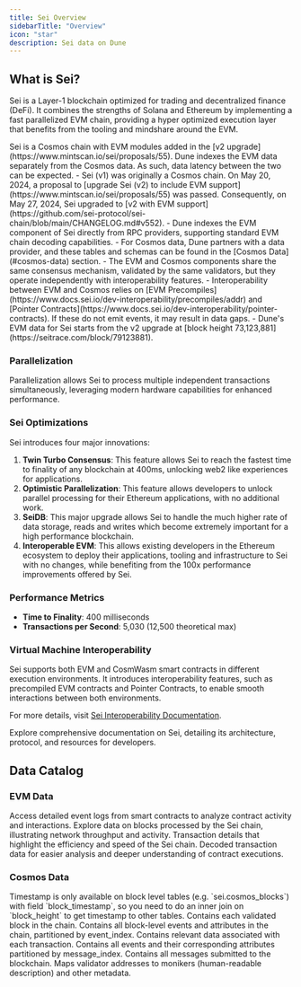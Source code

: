 ```yaml
---
title: Sei Overview
sidebarTitle: "Overview"
icon: "star"
description: Sei data on Dune
---
```


## What is Sei?

Sei is a Layer-1 blockchain optimized for trading and decentralized finance (DeFi). It combines the strengths of Solana and Ethereum by implementing a fast parallelized EVM chain, providing a hyper optimized execution layer that benefits from the tooling and mindshare around the EVM.

<Warning>
Sei is a Cosmos chain with EVM modules added in the [v2 upgrade](https://www.mintscan.io/sei/proposals/55). Dune indexes the EVM data separately from the Cosmos data. As such, data latency between the two can be expected.
</Warning>

<Tip>
- Sei (v1) was originally a Cosmos chain. On May 20, 2024, a proposal to [upgrade Sei (v2) to include EVM support](https://www.mintscan.io/sei/proposals/55) was passed. Consequently, on May 27, 2024, Sei upgraded to [v2 with EVM support](https://github.com/sei-protocol/sei-chain/blob/main/CHANGELOG.md#v552).
- Dune indexes the EVM component of Sei directly from RPC providers, supporting standard EVM chain decoding capabilities.
- For Cosmos data, Dune partners with a data provider, and these tables and schemas can be found in the [Cosmos Data](#cosmos-data) section.
- The EVM and Cosmos components share the same consensus mechanism, validated by the same validators, but they operate independently with interoperability features.
- Interoperability between EVM and Cosmos relies on [EVM Precompiles](https://www.docs.sei.io/dev-interoperability/precompiles/addr) and [Pointer Contracts](https://www.docs.sei.io/dev-interoperability/pointer-contracts). If these do not emit events, it may result in data gaps.
- Dune's EVM data for Sei starts from the v2 upgrade at [block height 73,123,881](https://seitrace.com/block/79123881).
</Tip>


### Parallelization

Parallelization allows Sei to process multiple independent transactions simultaneously, leveraging modern hardware capabilities for enhanced performance.

### Sei Optimizations

Sei introduces four major innovations:

1. **Twin Turbo Consensus**: This feature allows Sei to reach the fastest time to finality of any blockchain at 400ms, unlocking web2 like experiences for applications.
2. **Optimistic Parallelization**: This feature allows developers to unlock parallel processing for their Ethereum applications, with no additional work.
3. **SeiDB**: This major upgrade allows Sei to handle the much higher rate of data storage, reads and writes which become extremely important for a high performance blockchain.
4. **Interoperable EVM**: This allows existing developers in the Ethereum ecosystem to deploy their applications, tooling and infrastructure to Sei with no changes, while benefiting from the 100x performance improvements offered by Sei.

### Performance Metrics

- **Time to Finality**: 400 milliseconds
- **Transactions per Second**: 5,030 (12,500 theoretical max)

### Virtual Machine Interoperability

Sei supports both EVM and CosmWasm smart contracts in different execution environments. It introduces interoperability features, such as precompiled EVM contracts and Pointer Contracts, to enable smooth interactions between both environments. 

For more details, visit [Sei Interoperability Documentation](https://www.docs.sei.io/dev-interoperability).

<CardGroup cols={1}>
  <Card title="Sei documentation" icon="link" href="https://www.docs.sei.io/">
    Explore comprehensive documentation on Sei, detailing its architecture, protocol, and resources for developers.
  </Card>
</CardGroup>

## Data Catalog

### EVM Data

<CardGroup cols={2}>
  <Card title="Logs" icon="bolt" href="./raw/logs">
    Access detailed event logs from smart contracts to analyze contract activity and interactions.
  </Card>
  <Card title="Blocks" icon="cubes" href="./raw/blocks">
    Explore data on blocks processed by the Sei chain, illustrating network throughput and activity.
  </Card>
  <Card title="Transactions" icon="message-arrow-up" href="./raw/transactions">
    Transaction details that highlight the efficiency and speed of the Sei chain.
  </Card>
  <Card title="decoded" icon="file" href="./decoded/overview">
    Decoded transaction data for easier analysis and deeper understanding of contract executions.
  </Card>
</CardGroup>

### Cosmos Data

<Tip>
Timestamp is only available on block level tables (e.g. `sei.cosmos_blocks`) with field `block_timestamp`, so you need to do an inner join on `block_height` to get timestamp to other tables.
</Tip>

<CardGroup cols={3}>
  <Card title="Blocks" icon="cube" href="/data-catalog/evm/sei/cosmos/cosmos_blocks">
    Contains each validated block in the chain.
  </Card>

  <Card title="Block Events" icon="note-sticky" href="/data-catalog/evm/sei/cosmos/cosmos_block_events">
    Contains all block-level events and attributes in the chain, partitioned by event_index.
  </Card>

  <Card title="Transactions" icon="message-arrow-up" href="/data-catalog/evm/sei/cosmos/cosmos_transactions">
    Contains relevant data associated with each transaction.
  </Card>

  <Card title="Transaction Message Events" icon="notes" href="/data-catalog/evm/sei/cosmos/cosmos_message_events">
    Contains all events and their corresponding attributes partitioned by message_index.
  </Card>

  <Card title="Transaction Messages" icon="note" href="/data-catalog/evm/sei/cosmos/cosmos_tx_messages">
    Contains all messages submitted to the blockchain.
  </Card>

  <Card title="Validators" icon="badge-check" href="/data-catalog/evm/sei/cosmos/cosmos_validators">
    Maps validator addresses to monikers (human-readable description) and other metadata.
  </Card>
</CardGroup>
